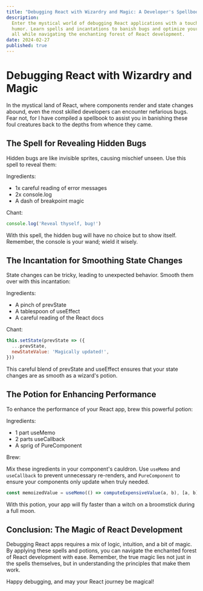 ```yaml
---
title: "Debugging React with Wizardry and Magic: A Developer's Spellbook"
description:
  Enter the mystical world of debugging React applications with a touch of
  humor. Learn spells and incantations to banish bugs and optimize your code,
  all while navigating the enchanting forest of React development.
date: 2024-02-27
published: true
---
```


# Debugging React with Wizardry and Magic

In the mystical land of React, where components render and state changes abound,
even the most skilled developers can encounter nefarious bugs. Fear not, for I
have compiled a spellbook to assist you in banishing these foul creatures back
to the depths from whence they came.

## The Spell for Revealing Hidden Bugs

Hidden bugs are like invisible sprites, causing mischief unseen. Use this spell
to reveal them:

Ingredients:

- 1x careful reading of error messages
- 2x console.log
- A dash of breakpoint magic

Chant:

```jsx
console.log('Reveal thyself, bug!')
```

With this spell, the hidden bug will have no choice but to show itself.
Remember, the console is your wand; wield it wisely.

## The Incantation for Smoothing State Changes

State changes can be tricky, leading to unexpected behavior. Smooth them over
with this incantation:

Ingredients:

- A pinch of prevState
- A tablespoon of useEffect
- A careful reading of the React docs

Chant:

```jsx
this.setState(prevState => ({
  ...prevState,
  newStateValue: 'Magically updated!',
}))
```

This careful blend of prevState and useEffect ensures that your state changes
are as smooth as a wizard's potion.

## The Potion for Enhancing Performance

To enhance the performance of your React app, brew this powerful potion:

Ingredients:

- 1 part useMemo
- 2 parts useCallback
- A sprig of PureComponent

Brew:

Mix these ingredients in your component's cauldron. Use `useMemo` and
`useCallback` to prevent unnecessary re-renders, and `PureComponent` to ensure
your components only update when truly needed.

```jsx
const memoizedValue = useMemo(() => computeExpensiveValue(a, b), [a, b])
```

With this potion, your app will fly faster than a witch on a broomstick during a
full moon.

## Conclusion: The Magic of React Development

Debugging React apps requires a mix of logic, intuition, and a bit of magic. By
applying these spells and potions, you can navigate the enchanted forest of
React development with ease. Remember, the true magic lies not just in the
spells themselves, but in understanding the principles that make them work.

Happy debugging, and may your React journey be magical!

